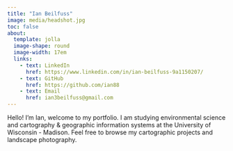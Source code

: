 ```yaml
---
title: "Ian Beilfuss"
image: media/headshot.jpg
toc: false
about: 
  template: jolla
  image-shape: round
  image-width: 17em
  links:
    - text: LinkedIn
      href: https://www.linkedin.com/in/ian-beilfuss-9a1150207/
    - text: GitHub
      href: https://github.com/ian88
    - text: Email
      href: ian3beilfuss@gmail.com
---
```


Hello! I'm Ian, welcome to my portfolio. I am studying environmental science and cartography & geographic information systems at the University of Wisconsin - Madison. Feel free to browse my cartographic projects and landscape photography.
